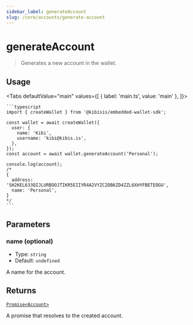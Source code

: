 ```yaml
---
sidebar_label: generateAccount
slug: /core/accounts/generate-account
---
```



# generateAccount

> Generates a new account in the wallet.

<SectionBreak />

## Usage

<Tabs
  defaultValue="main"
  values={[
    { label: 'main.ts', value: 'main' },
  ]}>
  <TabItem value="main">

    ```typescript
    import { createWallet } from '@kibisis/embedded-wallet-sdk';

    const wallet = await createWallet({
      user: {
        name: 'Kibi',
        username: 'kibi@kibis.is',
      },
    });
    const account = await wallet.generateAccount('Personal');

    console.log(account);
    /*
    {
      address: 'SH2KEL633QIJLURBOOJTIKR5EIIYR4A2VYZC2DB6ZD4ZZL6XHYFBETEOGU',
      name: 'Personal',
    }
    */
    ```

  </TabItem>
</Tabs>

<SectionBreak />

## Parameters

### name (optional)

* Type: `string`
* Default: `undefined`

A name for the account.

<SectionBreak />

## Returns

[`Promise<Account>`](03-glossary/02-types.mdx#Account)

A promise that resolves to the created account.
